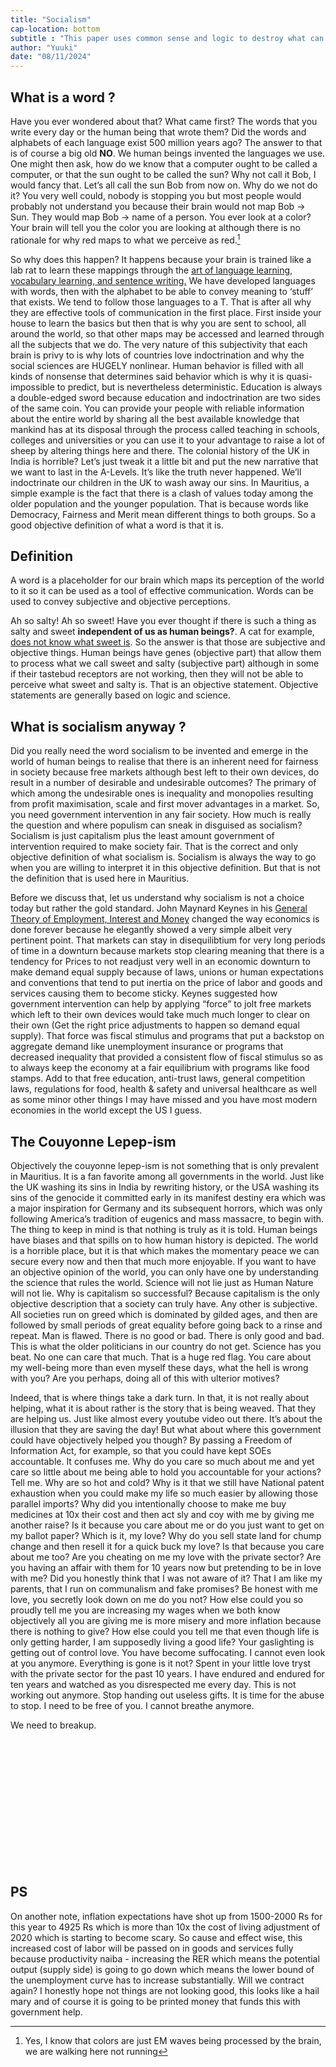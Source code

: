 ```yaml
---
title: "Socialism"
cap-location: bottom
subtitle : "This paper uses common sense and logic to destroy what can only be referred in Mauritius as couyonne lepep-ism disguised as socialism"
author: "Yuuki"
date: "08/11/2024"
---
```


## What is a word ?

Have you ever wondered about that? What came first? The words that you write every day or the human being that wrote them? Did the words and alphabets of each language exist 500 million years ago? The answer to that is of course a big old **NO**. We human beings invented the languages we use. One might then ask, how do we know that a computer ought to be called a computer, or that the sun ought to be called the sun? Why not call it Bob, I would fancy that. Let's all call the sun Bob from now on. Why do we not do it? You very well could, nobody is stopping you but most people would probably not understand you because their brain would not map Bob $\longrightarrow$ Sun. They would map Bob $\longrightarrow$ name of a person. You ever look at a color? Your brain will tell you the color you are looking at although there is no rationale for why red maps to what we perceive as red.^[Yes, I know that colors are just EM waves being processed by the brain, we are walking here not running]

So why does this happen? It happens because your brain is trained like a lab rat to learn these mappings through the [art of language learning, vocabulary learning, and sentence writing.](https://www.youtube.com/watch?v=J_9X8PVlfBE) We have developed languages with words, then with the alphabet to be able to convey meaning to 'stuff' that exists. We tend to follow those languages to a T. That is after all why they are effective tools of communication in the first place. First inside your house to learn the basics but then that is why you are sent to school, all around the world, so that other maps may be accessed and learned through all the subjects that we do. The very nature of this subjectivity that each brain is privy to is why lots of countries love indoctrination and why the social sciences are HUGELY nonlinear. Human behavior is filled with all kinds of nonsense that determines said behavior which is why it is quasi-impossible to predict, but is nevertheless deterministic. Education is always a double-edged sword because education and indoctrination are two sides of the same coin. You can provide your people with reliable information about the entire world by sharing all the best available knowledge that mankind has at its disposal through the process called teaching in schools, colleges and universities or you can use it to your advantage to raise a lot of sheep by altering things here and there. The colonial history of the UK in India is horrible? Let's just tweak it a little bit and put the new narrative that we want to last in the A-Levels. It's like the truth never happened. We'll indoctrinate our children in the UK to wash away our sins. In Mauritius, a simple example is the fact that there is a clash of values today among the older population and the younger population. That is because words like Democracy, Fairness and Merit mean different things to both groups. So a good objective definition of what a word is that it is.

::: {.callout-note}
## Definition
A word is a placeholder for our brain which maps its perception of the world to it so it can be used as a tool of effective communication. Words can be used to convey subjective and objective perceptions.
:::


Ah so salty! Ah so sweet! Have you ever thought if there is such a thing as salty and sweet **independent of us as human beings?**. A cat for example, [does not know what sweet is](https://www.npr.org/2005/07/25/4766556/cats-cant-taste-sweetness-study-finds). So the answer is that those are subjective and objective things. Human beings have genes (objective part) that allow them to process what we call sweet and salty (subjective part) although in some if their tastebud receptors are not working, then they will not be able to perceive what sweet and salty is. That is an objective statement. Objective statements are generally based on logic and science.

## What is socialism anyway ?

Did you really need the word socialism to be invented and emerge in the world of human beings to realise that there is an inherent need for fairness in society because free markets although best left to their own devices, do result in a number of desirable and undesirable outcomes? The primary of which among the undesirable ones is inequality and monopolies resulting from profit maximisation, scale and first mover advantages in a market. So, you need government intervention in any fair society. How much is really the question and where populism can sneak in disguised as socialism? Socialism is just capitalism plus the least amount government of intervention required to make society fair. That is the correct and only objective definition of what socialism is. Socialism is always the way to go when you are willing to interpret it in this objective definition. But that is not the definition that is used here in Mauritius.

Before we discuss that, let us understand why socialism is not a choice today but rather the gold standard. John Maynard Keynes in his [General Theory of Employment, Interest and Money](https://en.wikipedia.org/wiki/The_General_Theory_of_Employment,_Interest_and_Money) changed the way economics is done forever because he elegantly showed a very simple albeit very pertinent point. That markets can stay in disequilibtium for very long periods of time in a downturn because markets stop clearing meaning that there is a tendency for Prices to not readjust very well in an economic downturn to make demand equal supply because of laws, unions or human expectations and conventions that tend to put inertia on the price of labor and goods and services causing them to become sticky. Keynes suggested how government intervention can help by applying "force" to jolt free markets which left to their own devices would take much much longer to clear on their own (Get the right price adjustments to happen so demand equal supply). That force was fiscal stimulus and programs that put a backstop on aggregate demand like unemployment insurance or programs that decreased inequality that provided a consistent flow of fiscal stimulus so as to always keep the economy at a fair equilibrium with programs like food stamps. Add to that free education, anti-trust laws, general competition laws, regulations for food, health & safety and universal healthcare as well as some minor other things I may have missed and you have most modern economies in the world except the US I guess.

## The Couyonne Lepep-ism

Objectively the couyonne lepep-ism is not something that is only prevalent in Mauritius. It is a fan favorite among all governments in the world. Just like the UK washing its sins in India by rewriting history, or the USA washing its sins of the genocide it committed early in its manifest destiny era which was a major inspiration for Germany and its subsequent horrors, which was only following America's tradition of eugenics and mass massacre, to begin with. The thing to keep in mind is that nothing is truly as it is told. Human beings have biases and that spills on to how human history is depicted. The world is a horrible place, but it is that which makes the momentary peace we can secure every now and then that much more enjoyable. If you want to have an objective opinion of the world, you can only have one by understanding the science that rules the world. Science will not lie just as Human Nature will not lie. Why is capitalism so successful? Because capitalism is the only objective description that a society can truly have. Any other is subjective. All societies run on greed which is dominated by gilded ages, and then are followed by small periods of great equality before going back to a rinse and repeat. Man is flawed. There is no good or bad. There is only good and bad. This is what the older politicians in our country do not get. Science has you beat. No one can care that much. That is a huge red flag. You care about my well-being more than even myself these days, what the hell is wrong with you? Are you perhaps, doing all of this with ulterior motives?

Indeed, that is where things take a dark turn. In that, it is not really about helping, what it is about rather is the story that is being weaved. That they are helping us. Just like almost every youtube video out there. It's about the illusion that they are saving the day! But what about where this government could have objectively helped you though? By passing a Freedom of Information Act, for example, so that you could have kept SOEs accountable. It confuses me. Why do you care so much about me and yet care so little about me being able to hold you accountable for your actions? Tell me. Why are so hot and cold? Why is it that we still have National patent exhaustion when you could make my life so much easier by allowing those parallel imports? Why did you intentionally choose to make me buy medicines at 10x their cost and then act sly and coy with me by giving me another raise? Is it because you care about me or do you just want to get on my ballot paper? Which is it, my love? Why do you sell state land for chump change and then resell it for a quick buck my love? Is that because you care about me too? Are you cheating on me my love with the private sector? Are you having an affair with them for 10 years now but pretending to be in love with me? Did you honestly think that I was not aware of it? That I am like my parents, that I run on communalism and fake promises? Be honest with me love, you secretly look down on me do you not? How else could you so proudly tell me you are increasing my wages when we both know objectively all you are giving me is more misery and more inflation because there is nothing to give? How else could you tell me that even though life is only getting harder, I am supposedly living a good life? Your gaslighting is getting out of control love. You have become suffocating. I cannot even look at you anymore. Everything is gone is it not? Spent in your little love tryst with the private sector for the past 10 years. I have endured and endured for ten years and watched as you disrespected me every day. This is not working out anymore. Stop handing out useless gifts. It is time for the abuse to stop. I need to be free of you. I cannot breathe anymore.

:::{.text-center}
We need to breakup.
:::

</br>

</br>

</br>

</br>

</br>

</br>

</br>

::: {.callout-important}
## PS
On another note, inflation expectations have shot up from 1500-2000 Rs for this year to 4925 Rs which is more than 10x the cost of living adjustment of 2020 which is starting to become scary. So cause and effect wise, this increased cost of labor will be passed on in goods and services fully because productivity naiba - increasing the RER which means the potential output (supply side) is going to go down which means the lower bound of the unemployment curve has to increase substantially. Will we contract again? I honestly hope not things are not looking good, this looks like a hail mary and of course it is going to be printed money that funds this with government help.
:::


